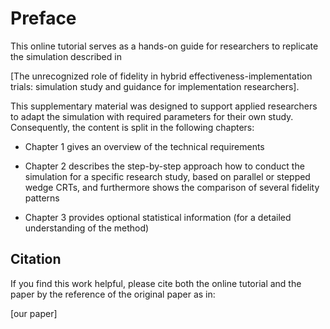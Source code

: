 # Preface {.unnumbered}

This online tutorial serves as a hands-on guide for researchers 
to replicate the simulation described in 

[The unrecognized role of fidelity in hybrid effectiveness-implementation trials: simulation study and guidance for implementation researchers].  

This supplementary material was designed to support applied 
researchers to adapt the simulation with required 
parameters for their own study. 
Consequently, the content is split in the following chapters:  

- Chapter 1 gives an overview of the technical requirements

- Chapter 2 describes the step-by-step approach how to conduct the simulation for a specific research study,
  based on parallel or stepped wedge CRTs, and furthermore shows the comparison of several fidelity patterns 

 - Chapter 3 provides optional statistical information (for a detailed understanding of the method)


## Citation {.unnumbered}

If you find this work helpful, please cite both the online tutorial 
and the paper by the reference of the original paper as in: 

[our paper]




